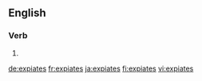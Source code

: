 ==English==

===Verb===
{{head|en|verb form}}

# {{en-third-person singular of|expiate}}

[[de:expiates]]
[[fr:expiates]]
[[ja:expiates]]
[[fi:expiates]]
[[vi:expiates]]
